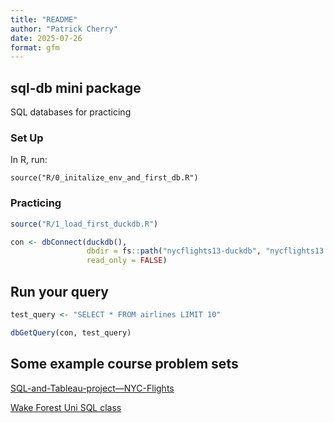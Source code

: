 ```yaml
---
title: "README"
author: "Patrick Cherry"
date: 2025-07-26
format: gfm
---
```


## sql-db mini package
SQL databases for practicing 

### Set Up
In R, run:
```
source("R/0_initalize_env_and_first_db.R")
```

### Practicing
```r
source("R/1_load_first_duckdb.R")

con <- dbConnect(duckdb(),
                 dbdir = fs::path("nycflights13-duckdb", "nycflights13.duckdb"),
                 read_only = FALSE)
```

## Run your query
```r
test_query <- "SELECT * FROM airlines LIMIT 10"

dbGetQuery(con, test_query)
```

## Some example course problem sets
[SQL-and-Tableau-project---NYC-Flights](https://github.com/clairehutin/SQL-and-Tableau-project---NYC-Flights)

[Wake Forest Uni SQL class](https://sta279-f23.github.io/class_activities/ca_lecture_18.html)
